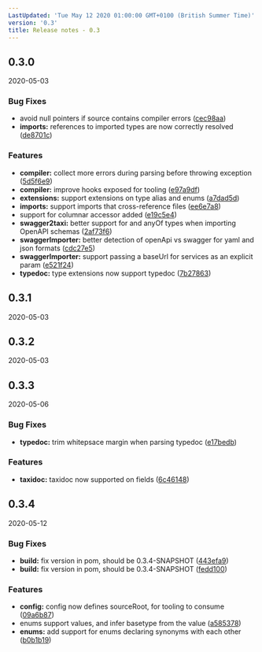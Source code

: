 ```yaml
---
LastUpdated: 'Tue May 12 2020 01:00:00 GMT+0100 (British Summer Time)'
version: '0.3'
title: Release notes - 0.3
---
```


## 0.3.0
2020-05-03

### Bug Fixes

* avoid null pointers if source contains compiler errors ([cec98aa](https://gitlab.com/taxi-lang/taxi-lang/commit/cec98aa4da7994f2f0db92ea00421870d421724a))
* **imports:** references to imported types are now correctly resolved ([de8701c](https://gitlab.com/taxi-lang/taxi-lang/commit/de8701c002d3e92d46760431c8c0a85e12f04c5e))


### Features

* **compiler:** collect more errors during parsing before throwing exception ([5d5f6e9](https://gitlab.com/taxi-lang/taxi-lang/commit/5d5f6e936af5ae983e9cf6a8ef9e428dc707295e))
* **compiler:** improve hooks exposed for tooling ([e97a9df](https://gitlab.com/taxi-lang/taxi-lang/commit/e97a9df8d0b7ad8c93f8171181fe50dc9cee20b1))
* **extensions:** support extensions on type alias and enums ([a7dad5d](https://gitlab.com/taxi-lang/taxi-lang/commit/a7dad5d137051a92364358766d3d6539a6791f95))
* **imports:** support imports that cross-reference files ([ee6e7a8](https://gitlab.com/taxi-lang/taxi-lang/commit/ee6e7a88c2f1f4d850cb67921e23ea2fec5f494b))
* support for columnar accessor added ([e19c5e4](https://gitlab.com/taxi-lang/taxi-lang/commit/e19c5e4fa312c8337c2babb834d934fb7e1bbea9))
* **swagger2taxi:** better support for  and anyOf types when importing OpenAPI schemas ([2af73f6](https://gitlab.com/taxi-lang/taxi-lang/commit/2af73f64d76090ded0fc186c6a869388f5b33797))
* **swaggerImporter:** better detection of openApi vs swagger for yaml and json formats ([cdc27e5](https://gitlab.com/taxi-lang/taxi-lang/commit/cdc27e59a071847702fd0ce831820f66685c07f4))
* **swaggerImporter:** support passing a baseUrl for services as an explicit param ([e521f24](https://gitlab.com/taxi-lang/taxi-lang/commit/e521f2475f4b9a320c77c9b355cd1f8afe5db43b))
* **typedoc:** type extensions now support typedoc ([7b27863](https://gitlab.com/taxi-lang/taxi-lang/commit/7b2786356f712fed9e72c855e1bb2d31ccfdcfb8))





## 0.3.1
2020-05-03




## 0.3.2
2020-05-03




## 0.3.3
2020-05-06

### Bug Fixes

* **typedoc:** trim whitepsace margin when parsing typedoc ([e17bedb](https://gitlab.com/taxi-lang/taxi-lang/commit/e17bedb92edef2b6a5bd7d50e11689aaf346c2bb))


### Features

* **taxidoc:** taxidoc now supported on fields ([6c46148](https://gitlab.com/taxi-lang/taxi-lang/commit/6c4614897b9d1635923ad468391e74798a4d878d))





## 0.3.4
2020-05-12

### Bug Fixes

* **build:** fix version in pom, should be 0.3.4-SNAPSHOT ([443efa9](https://gitlab.com/taxi-lang/taxi-lang/commit/443efa91050279d9caa7b23592d5ec30a6490376))
* **build:** fix version in pom, should be 0.3.4-SNAPSHOT ([fedd100](https://gitlab.com/taxi-lang/taxi-lang/commit/fedd1009284410d57fd4f78524c89914df0271ab))


### Features

* **config:** config now defines sourceRoot, for tooling to consume ([09a6b87](https://gitlab.com/taxi-lang/taxi-lang/commit/09a6b879063f05334edc47e5eb49cafe39ccfd5d))
* enums support values, and infer basetype from the value ([a585378](https://gitlab.com/taxi-lang/taxi-lang/commit/a585378bbf83d25ee6891782ff038ffc19ca93fb))
* **enums:** add support for enums declaring synonyms with each other ([b0b1b19](https://gitlab.com/taxi-lang/taxi-lang/commit/b0b1b194cf7f8ca13924c662111657eeba9d6b5f))




